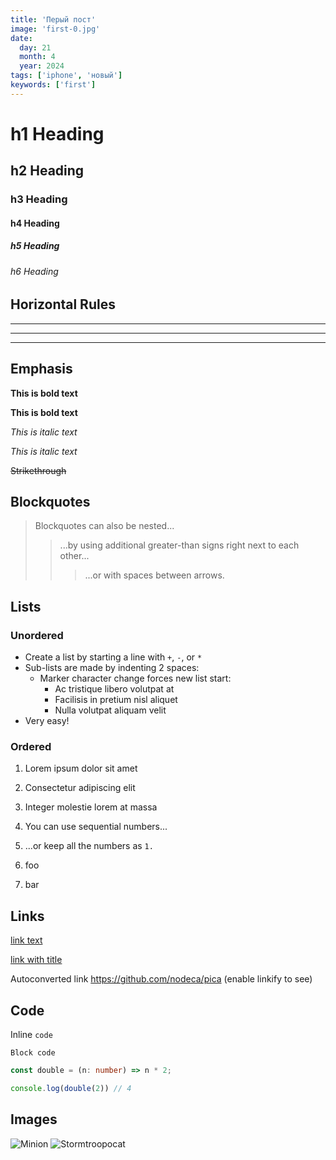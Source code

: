 ```yaml
---
title: 'Перый пост'
image: 'first-0.jpg'
date:
  day: 21
  month: 4
  year: 2024
tags: ['iphone', 'новый']
keywords: ['first']
---
```


# h1 Heading
## h2 Heading
### h3 Heading
#### h4 Heading
##### h5 Heading
###### h6 Heading

## Horizontal Rules

___

---

***

## Emphasis

**This is bold text**

__This is bold text__

*This is italic text*

_This is italic text_

~~Strikethrough~~

## Blockquotes

> Blockquotes can also be nested...
>> ...by using additional greater-than signs right next to each other...
> > > ...or with spaces between arrows.

## Lists

### Unordered

+ Create a list by starting a line with `+`, `-`, or `*`
+ Sub-lists are made by indenting 2 spaces:
  - Marker character change forces new list start:
    * Ac tristique libero volutpat at
    + Facilisis in pretium nisl aliquet
    - Nulla volutpat aliquam velit
+ Very easy!

### Ordered

1. Lorem ipsum dolor sit amet
2. Consectetur adipiscing elit
3. Integer molestie lorem at massa

1. You can use sequential numbers...
1. ...or keep all the numbers as `1.`

57. foo
1. bar

## Links

[link text](http://dev.nodeca.com)

[link with title](http://nodeca.github.io/pica/demo/ "title text!")

Autoconverted link https://github.com/nodeca/pica (enable linkify to see)

## Code

Inline `code`

```
Block code
```

```typescript
const double = (n: number) => n * 2;

console.log(double(2)) // 4
```

## Images

![Minion](https://octodex.github.com/images/minion.png)
![Stormtroopocat](https://octodex.github.com/images/stormtroopocat.jpg "The Stormtroopocat")